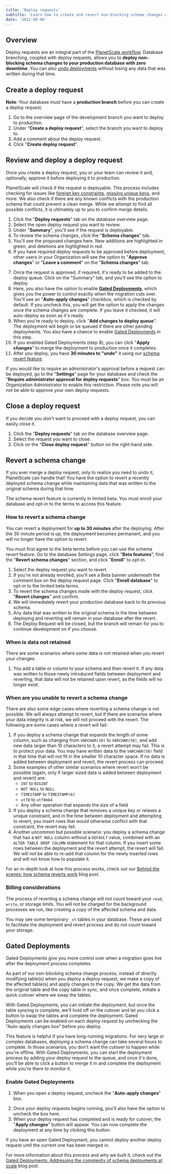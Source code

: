 ```yaml
---
title: 'Deploy requests'
subtitle: 'Learn how to create and revert non-blocking schema changes with PlanetScale deploy requests.'
date: '2022-09-06'
---
```



## Overview

Deploy requests are an integral part of the [PlanetScale workflow](/docs/concepts/planetscale-workflow). Database branching, coupled with deploy requests, allows you to **deploy non-blocking schema changes to your production database with zero downtime**. You can also [undo deployments](#revert-a-schema-change) without losing any data that was written during that time.

<VimeoEmbed
  src='https://player.vimeo.com/video/763914107'
  alt='Demonstration of how to make schema changes with deploy requests'
/>

## Create a deploy request

**Note**: Your database must have a **production branch** before you can create a deploy request.

1. Go to the overview page of the development branch you want to deploy to production.
2. Under "**Create a deploy request**", select the branch you want to deploy to.
3. Add a comment about the deploy request.
4. Click "**Create deploy request**".

<VimeoEmbed
  src='https://player.vimeo.com/video/763914026'
  alt='Demonstration of how to create a PlanetScale deploy request'
/>

## Review and deploy a deploy request

Once you create a deploy request, you or your team can review it and, optionally, approve it before deploying it to production.

PlanetScale will check if the request is deployable. This process includes checking for issues like [foreign key constraints](/docs/learn/operating-without-foreign-key-constraints), [missing unique keys](/docs/learn/change-single-unique-key), and more. We also check if there are any known conflicts with the production schema that could prevent a clean merge. While we attempt to find all possible conflicts, it is ultimately up to you to confirm merge details.

1. Click the "**Deploy requests**" tab on the database overview page.
2. Select the open deploy request you want to review.
3. Under "**Summary**", you'll see if the request is deployable.
4. To review the schema changes, click the "**Schema changes**" tab.
5. You'll see the proposed changes here. New additions are highlighted in green, and deletions are highlighted in red.
6. If you have required deploy requests to be approved before deployment, other users in your Organization will see the option to "**Approve changes**" or "**Leave a comment**" on the "**Schema changes**" tab.

<ImageBlock alt='PlanetScale deploy request - approve changes' src={approve} />

7.  Once the request is approved, if required, it's ready to be added to the deploy queue. Click on the "Summary" tab, and you'll see the option to deploy.
8. Here, you also have the option to enable [**Gated Deployments**](#gated-deployments), which gives you the power to control exactly when the migration cuts over. You'll see an "**Auto-apply changes**" checkbox, which is checked by default. If you uncheck this, you will get the option to apply the changes once the schema changes are complete. If you leave it checked, it will auto-deploy as soon as it's ready.
9.  When you're ready to deploy, click "**Add changes to deploy queue**". The deployment will begin or be queued if there are other pending deployments. You also have a chance to enable [Gated Deployments](#gated-deployments) in this step.
10. If you enabled Gated Deployments (step 8), you can click "**Apply changes**" to merge the deployment to production once it completes.
11. After you deploy, you have **30 minutes to "undo"** it using our [schema revert feature](#revert-a-schema-change).

If you would like to require an administrator's approval before a request can be deployed, go to the "**Settings**" page for your database and check the "**Require administrator approval for deploy requests**" box. You must be an Organization Administrator to enable this restriction. Please note you will not be able to approve your own deploy requests.

## Close a deploy request

If you decide you don't want to proceed with a deploy request, you can easily close it.

1. Click the "**Deploy requests**" tab on the database overview page.
2. Select the request you want to close.
3. Click on the "**Close deploy request**" button on the right-hand side.

## Revert a schema change

If you ever merge a deploy request, only to realize you need to undo it, PlanetScale can handle that! You have the option to revert a recently deployed schema change while maintaining data that was written to the original schema during that time.

<InfoBlock type='note'>
  The schema revert feature is currently in limited beta. You must enroll your database and opt-in to the terms to access this
  feature.
</InfoBlock>

### How to revert a schema change

You can revert a deployment for **up to 30 minutes** after the deploying. After the 30 minute period is up, the deployment becomes permanent, and you will no longer have the option to revert.

You must first agree to the beta terms before you can use the schema revert feature. Go to the database Settings page, click "**Beta features**", find the "**Revert schema changes**" section, and click "**Enroll**" to opt-in.

<VimeoEmbed
  src='https://player.vimeo.com/video/763913760'
  alt='Demonstration of how to revert a schema change'
/>

1. Select the deploy request you want to revert.
2. If you're not already enrolled, you'll see a Beta banner underneath the comment box on the deploy request page. Click "**Enroll database**" to opt-in to the limited beta terms.
3. To revert the schema changes made with the deploy request, click "**Revert changes**" and confirm.
4. We will immediately revert your production database back to its previous schema.
5. Any data that was written to the original schema in the time between deploying and reverting will remain in your database after the revert.
6. The Deploy Request will be closed, but the branch will remain for you to continue development on if you choose.

### When is data not retained

There are some scenarios where some data is not retained when you revert your changes.

1. You add a table or column to your schema and then revert it. If any data was written to those newly introduced fields between deployment and reverting, that data will not be retained upon revert, as the fields will no longer exist.

### When are you unable to revert a schema change

There are also some edge cases where reverting a schema change is not possible. We will always attempt to revert, but if there are scenarios where your data integrity is at risk, we will not proceed with the revert. The following are some cases where a revert will fail:

1. If you deploy a schema change that expands the length of some column, such as changing from `VARCHAR(10)` to `VARCHAR(50)`, and add new data larger than 10 characters to it, a revert attempt may fail. This is to protect your data. You may have written data to the `VARCHAR(50)` field in that time that will not fit in the smaller 10 character space. If no data is added between deployment and revert, the revert process can proceed.
2. Some examples of other similar scenarios where revert won't be possible (again, only if larger sized data is added between deployment and revert) are:
   - `INT` to `BIGINT`
   - `NOT NULL` to `NULL`
   - `TIMESTAMP` to `TIMESTAMP(6)`
   - `utf8` to `utf8mb4`
   - Any other operation that expands the size of a field
3. If you deploy a schema change that removes a unique key or relaxes a unique constraint, and in the time between deployment and attempting to revert, you insert rows that would otherwise conflict with that constraint, the revert may fail.
4. Another uncommon but possible scenario: you deploy a schema change that has a `NOT NULL` column without a `DEFAULT` value, combined with an `ALTER TABLE DROP COLUMN` statement for that column. If you insert some rows between the deployment and the revert attempt, the revert will fail. We will not be able to re-add that column for the newly inserted rows and will not know how to populate it.

For an in-depth look at how this process works, check out our [Behind the scenes: how schema reverts work](/blog/behind-the-scenes-how-schema-reverts-work) blog post.

### Billing considerations

The process of reverting a schema change will not count toward your `read`, `write`, or storage limits. You will not be charged for the background processes we run, like creating a copy of the affected schema and data.

You may see some temporary `_vt` tables in your database. These are used to facilitate the deployment and revert process and do not count toward your storage.

## Gated Deployments

Gated Deployments give you more control over when a migration goes live after the deployment process completes.

As part of our non-blocking schema change process, instead of directly modifying table(s) when you deploy a deploy request, we make a copy of the affected table(s) and apply changes to the copy. We get the data from the original table and the copy table in sync, and once complete, initiate a quick cutover where we swap the tables.

With Gated Deployments, you can initiate the deployment, but once the table syncing is complete, we'll hold off on the cutover and let you click a button to swap the tables and complete the deployment. Gated Deployments can be enabled on each deploy request by unchecking the "Auto-apply changes box" before you deploy.

This feature is helpful if you have long-running migrations. For very large or complex databases, deploying a schema change can take several hours to complete. In those scenarios, you don't want the cutover to happen while you're offline. With Gated Deployments, you can start the deployment process by adding your deploy request to the queue, and once it's done, you'll be able to click a button to merge it in and complete the deployment while you're there to monitor it.

### Enable Gated Deployments

1. When you open a deploy request, uncheck the "**Auto-apply changes**" box.

<ImageBlock alt='PlanetScale deploy request - Auto-apply changes checkbox unchecked' src={gatedDeployments} />

2. Once your deploy requests begins running, you'll also have the option to uncheck the box here.
3. When your deploy request has completed and is ready for cutover, the "**Apply changes**" button will appear. You can now complete the deployment at any time by clicking this button.

<ImageBlock alt='PlanetScale deploy request - Apply changes from deployment button' src={applyChanges} />

<InfoBlock type='note'>
  If you have an open Gated Deployment, you cannot deploy another deploy request until the current one has been merged in.
</InfoBlock>

For more information about this process and why we built it, check out the [Gated Deployments: Addressing the complexity of schema deployments at scale](/blog/gated-deployments-addressing-the-complexity-of-schema-deployments-at-scale) blog post.
